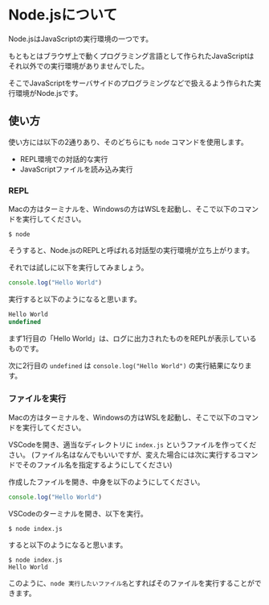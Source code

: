 # Node.jsについて

Node.jsはJavaScriptの実行環境の一つです。

もともとはブラウザ上で動くプログラミング言語として作られたJavaScriptは
それ以外での実行環境がありませんでした。

そこでJavaScriptをサーバサイドのプログラミングなどで扱えるよう作られた実行環境がNode.jsです。

## 使い方

使い方には以下の2通りあり、そのどちらにも `node` コマンドを使用します。

- REPL環境での対話的な実行
- JavaScriptファイルを読み込み実行

### REPL

Macの方はターミナルを、Windowsの方はWSLを起動し、そこで以下のコマンドを実行してください。

```shell
$ node
```

そうすると、Node.jsのREPLと呼ばれる対話型の実行環境が立ち上がります。

それでは試しに以下を実行してみましょう。

```js
console.log("Hello World")
```

実行すると以下のようになると思います。

```js
Hello World
undefined
```

まず1行目の「Hello World」は、ログに出力されたものをREPLが表示しているものです。

次に2行目の `undefined` は `console.log("Hello World")` の実行結果になります。

### ファイルを実行

Macの方はターミナルを、Windowsの方はWSLを起動し、そこで以下のコマンドを実行してください。

VSCodeを開き、適当なディレクトリに `index.js` というファイルを作ってください。
(ファイル名はなんでもいいですが、変えた場合には次に実行するコマンドでそのファイル名を指定するようにしてください)

作成したファイルを開き、中身を以下のようにしてください。

```js
console.log("Hello World")
```

VSCodeのターミナルを開き、以下を実行。

```shell
$ node index.js
```

すると以下のようになると思います。

```shell
$ node index.js
Hello World
```

このように、`node 実行したいファイル名`とすればそのファイルを実行することができます。
